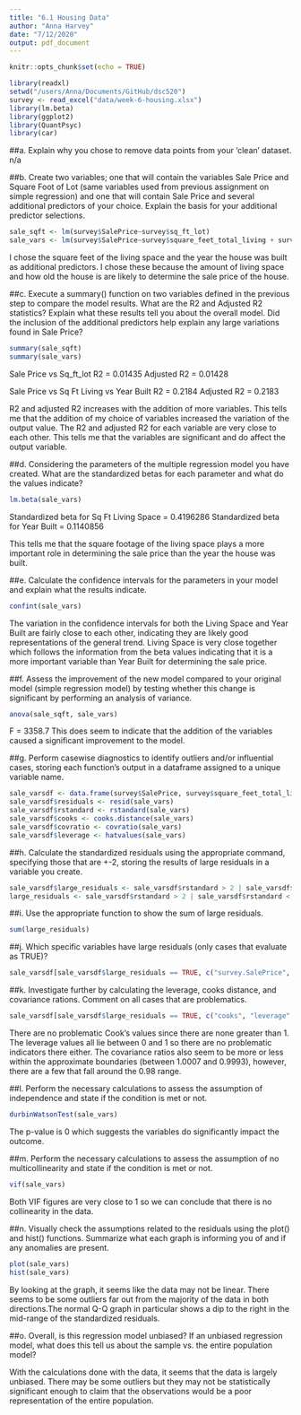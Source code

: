 ```yaml
---
title: "6.1 Housing Data"
author: "Anna Harvey"
date: "7/12/2020"
output: pdf_document
---
```


```r
knitr::opts_chunk$set(echo = TRUE)
```

```r
library(readxl)
setwd("/users/Anna/Documents/GitHub/dsc520")
survey <- read_excel("data/week-6-housing.xlsx")
library(lm.beta)
library(ggplot2)
library(QuantPsyc)
library(car)
```

##a. Explain why you chose to remove data points from your ‘clean’ dataset.
n/a

##b. Create two variables; one that will contain the variables Sale Price and Square Foot of Lot (same variables used from previous assignment on simple regression) and one that will contain Sale Price and several additional predictors of your choice. Explain the basis for your additional predictor selections.

```r
sale_sqft <- lm(survey$SalePrice~survey$sq_ft_lot)
sale_vars <- lm(survey$SalePrice~survey$square_feet_total_living + survey$year_built)
```
I chose the square feet of the living space and the year the house was built as additional predictors. I chose these because the amount of living space and how old the house is are likely to determine the sale price of the house.

##c. Execute a summary() function on two variables defined in the previous step to compare the model results. What are the R2 and Adjusted R2 statistics? Explain what these results tell you about the overall model. Did the inclusion of the additional predictors help explain any large variations found in Sale Price?
```r
summary(sale_sqft)
summary(sale_vars)
```
Sale Price vs Sq_ft_lot
R2 = 0.01435 
Adjusted R2 = 0.01428

Sale Price vs Sq Ft Living vs Year Built
R2 = 0.2184
Adjusted R2 = 0.2183

R2 and adjusted R2 increases with the addition of more variables. This tells me that the addition of my choice of variables increased the variation of the output value. The R2 and adjusted R2 for each variable are very close to each other. This tells me that the variables are significant and do affect the output variable.

##d. Considering the parameters of the multiple regression model you have created. What are the standardized betas for each parameter and what do the values indicate?
```r
lm.beta(sale_vars)
```
Standardized beta for Sq Ft Living Space = 0.4196286
Standardized beta for Year Built = 0.1140856

This tells me that the square footage of the living space plays a more important role in determining the sale price than the year the house was built. 

##e. Calculate the confidence intervals for the parameters in your model and explain what the results indicate.
```r
confint(sale_vars)
```
The variation in the confidence intervals for both the Living Space and Year Built are fairly close to each other, indicating they are likely good representations of the general trend. Living Space is very close together which follows the information from the beta values indicating that it is a more important variable than Year Built for determining the sale price.

##f. Assess the improvement of the new model compared to your original model (simple regression model) by testing whether this change is significant by performing an analysis of variance.
```r
anova(sale_sqft, sale_vars)
```
F = 3358.7
This does seem to indicate that the addition of the variables caused a significant improvement to the model.

##g. Perform casewise diagnostics to identify outliers and/or influential cases, storing each function's output in a dataframe assigned to a unique variable name.
```r
sale_varsdf <- data.frame(survey$SalePrice, survey$square_feet_total_living, survey$year_built)
sale_varsdf$residuals <- resid(sale_vars)
sale_varsdf$rstandard <- rstandard(sale_vars)
sale_varsdf$cooks <- cooks.distance(sale_vars)
sale_varsdf$covratio <- covratio(sale_vars)
sale_varsdf$leverage <- hatvalues(sale_vars)
```

##h. Calculate the standardized residuals using the appropriate command, specifying those that are +-2, storing the results of large residuals in a variable you create.
```r
sale_varsdf$large_residuals <- sale_varsdf$rstandard > 2 | sale_varsdf$rstandard < -2
large_residuals <- sale_varsdf$rstandard > 2 | sale_varsdf$rstandard < -2

```

##i. Use the appropriate function to show the sum of large residuals.
```r
sum(large_residuals)
```

##j. Which specific variables have large residuals (only cases that evaluate as TRUE)?
```r
sale_varsdf[sale_varsdf$large_residuals == TRUE, c("survey.SalePrice", "survey.square_feet_total_living", "survey.year_built")]
```

##k. Investigate further by calculating the leverage, cooks distance, and covariance rations. Comment on all cases that are problematics.
```r
sale_varsdf[sale_varsdf$large_residuals == TRUE, c("cooks", "leverage", "covratio")]
```
There are no problematic Cook's values since there are none greater than 1. The leverage values all lie between 0 and 1 so there are no problematic indicators there either. The covariance ratios also seem to be more or less within the approximate boundaries (between 1.0007 and 0.9993), however, there are a few that fall around the 0.98 range.

##l. Perform the necessary calculations to assess the assumption of independence and state if the condition is met or not.
```r
durbinWatsonTest(sale_vars)
```
The p-value is 0 which suggests the variables do significantly impact the outcome.

##m. Perform the necessary calculations to assess the assumption of no multicollinearity and state if the condition is met or not.
```r
vif(sale_vars)
```
Both VIF figures are very close to 1 so we can conclude that there is no collinearity in the data.

##n. Visually check the assumptions related to the residuals using the plot() and hist() functions. Summarize what each graph is informing you of and if any anomalies are present.
```r
plot(sale_vars)
hist(sale_vars)
```
By looking at the graph, it seems like the data may not be linear. There seems to be some outliers far out from the majority of the data in both directions.The normal Q-Q graph in particular shows a dip to the right in the mid-range of the standardized residuals.

##o. Overall, is this regression model unbiased? If an unbiased regression model, what does this tell us about the sample vs. the entire population model?

With the calculations done with the data, it seems that the data is largely unbiased. There may be some outliers but they may not be statistically significant enough to claim that the observations would be a poor representation of the entire population.